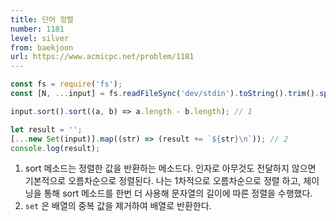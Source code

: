 ```yaml
---
title: 단어 정렬
number: 1181
level: silver
from: baekjoon
url: https://www.acmicpc.net/problem/1181
---
```


```js
const fs = require('fs');
const [N, ...input] = fs.readFileSync('dev/stdin').toString().trim().split('\n');

input.sort().sort((a, b) => a.length - b.length); // 1

let result = '';
[...new Set(input)].map((str) => (result += `${str}\n`)); // 2
console.log(result);
```

1. sort 메소드는 정렬한 값을 반환하는 메소드다. 인자로 아무것도 전달하지 않으면 기본적으로 오름차순으로 정렬된다. 나는 1차적으로 오름차순으로 정렬 하고, 체이닝을 통해 sort 메소드를 한번 더 사용해 문자열의 길이에 따른 정렬을 수행했다.
2. `set` 은 배열의 중복 값을 제거하여 배열로 반환한다.
